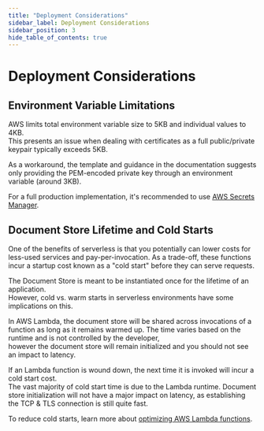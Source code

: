 ```yaml
---
title: "Deployment Considerations"
sidebar_label: Deployment Considerations
sidebar_position: 3
hide_table_of_contents: true
---
```



# Deployment Considerations

## Environment Variable Limitations

AWS limits total environment variable size to 5KB and individual values to 4KB.  
This presents an issue when dealing with certificates as a full public/private 
keypair typically exceeds 5KB.  

As a workaround, the template and guidance in the documentation suggests only 
providing the PEM-encoded private key through an environment variable (around 3KB).  

For a full production implementation, it's recommended to use 
[AWS Secrets Manager](../../../start/guides/aws-lambda/secrets-manager).  

## Document Store Lifetime and Cold Starts

One of the benefits of serverless is that you potentially can lower costs for 
less-used services and pay-per-invocation. As a trade-off, these functions incur 
a startup cost known as a "cold start" before they can serve requests.  

The Document Store is meant to be instantiated once for the lifetime of an application.  
However, cold vs. warm starts in serverless environments have some implications on this.  

In AWS Lambda, the document store will be shared across invocations of a function as long 
as it remains warmed up. The time varies based on the runtime and is not controlled by the developer,  
however the document store will remain initialized and you should not see an impact to latency.  

If an Lambda function is wound down, the next time it is invoked will incur a cold start cost.  
The vast majority of cold start time is due to the Lambda runtime. Document store initialization 
will not have a major impact on latency, as establishing the TCP & TLS connection is still quite fast.  

To reduce cold starts, learn more about [optimizing AWS Lambda functions][aws-lambda-optimization].  

[aws-lambda-optimization]: https://aws.amazon.com/blogs/compute/operating-lambda-performance-optimization-part-1/
